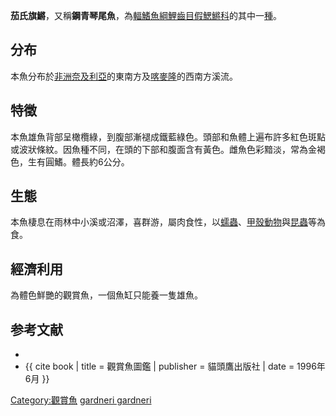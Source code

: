 {{Speciesbox
| status = NE
| name = 茄氏旗鱂
| image = 
| image_width = 
| image_caption = 
| genus = Fundulopanchax
| species = gardneri
| authority = [[Boulenger|Boulenger]], 1911
| synonyms = *''Aphyosemion brucei''<br /><small>Boulenger, 1911</small>
*''Aphyosemion brucii''<br /><small>Boulenger, 1911</small>
*''Aphyosemion claudeni''<br /><small>Scheel, 1975</small> ''
*''Aphyosemion gardneri''<br /><small>Boulenger, 1911</small>
*''Aphyosemion gardneri clauseni''<br /><small>Scheel, 1975</small> ''
*''Aphyosemion gardneri gardneri''<br /><small>Boulenger, 1911</small>
*''Aphyosemion gardneri nigerianum''<br /><small>Clausen, 1963</small>
*''Aphyosemion gardneri obuduense''<br /><small>Wright & Jeremy, 1974</small>
*''Aphyosemion meridionale''<br /><small>Kottelat, 1976</small> ''
*''Fundulopanchax gardneri''<br /><small>Boulenger, 1911</small>
*''Fundulus gardneri''<br /><small>Boulenger, 1911</small>
*''Haplochilus brucii''<br /><small>Boulenger, 1911</small>
}}
'''茄氏旗鱂'''，又稱'''鋼青琴尾魚'''，為[[輻鰭魚綱|輻鰭魚綱]][[鯉齒目|鯉齒目]][[假鰓鱂科|假鰓鱂科]]的其中一[[種|種]]。

==分布==
本魚分布於[[非洲|非洲]][[奈及利亞|奈及利亞]]的東南方及[[喀麥隆|喀麥隆]]的西南方溪流。

==特徵==
本魚雄魚背部呈橄欖綠，到腹部漸褪成鐵藍綠色。頭部和魚體上遍布許多紅色斑點或波狀條紋。因魚種不同，在頭的下部和腹面含有黃色。雌魚色彩黯淡，常為金褐色，生有圓鰭。體長約6公分。

==生態==
本魚棲息在雨林中小溪或沼澤，喜群游，屬肉食性，以[[蠕蟲|蠕蟲]]、[[甲殼動物|甲殼動物]]與[[昆蟲|昆蟲]]等為食。

==經濟利用==
為體色鮮艷的觀賞魚，一個魚缸只能養一隻雄魚。

==参考文献==
*{{FishBase_species|genus=Fundulopanchax|species=gardneri gardneri|year=2011|month=12}}
*{{ cite book | title = 觀賞魚圖鑑 | publisher = 貓頭鷹出版社 | date = 1996年6月 }}
{{Taxonbar|from=Q13638424}}

[[Category:觀賞魚|Category:觀賞魚]]
[[Category:底鰕鱂屬|gardneri gardneri]]